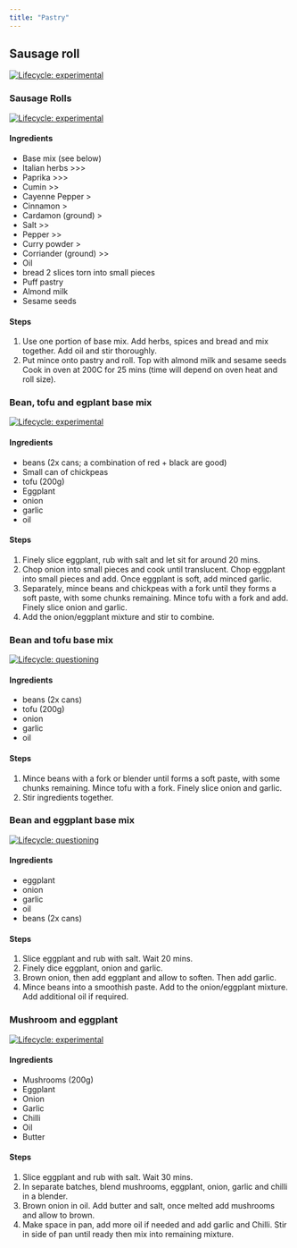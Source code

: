 ```yaml
---
title: "Pastry"
---
```


## Sausage roll
[![Lifecycle: experimental](https://img.shields.io/badge/lifecycle-experimental-orange.svg)](https://www.tidyverse.org/lifecycle/#experimental)


### Sausage Rolls
[![Lifecycle: experimental](https://img.shields.io/badge/lifecycle-experimental-orange.svg)](https://www.tidyverse.org/lifecycle/#experimental)

#### Ingredients
- Base mix (see below)
- Italian herbs >>>
- Paprika >>>
- Cumin >>
- Cayenne Pepper >
- Cinnamon >
- Cardamon (ground) >
- Salt >>
- Pepper >>
- Curry powder >
- Corriander (ground) >>
- Oil
- bread 2 slices torn into small pieces
- Puff pastry
- Almond milk
- Sesame seeds

#### Steps
1. Use one portion of base mix. Add herbs, spices and bread and mix together. Add oil and stir thoroughly.
1. Put mince onto pastry and roll. Top with almond milk and sesame seeds Cook in oven at 200C for 25 mins (time will depend on oven heat and roll size).

### Bean, tofu and egplant base mix
[![Lifecycle: experimental](https://img.shields.io/badge/lifecycle-experimental-orange.svg)](https://www.tidyverse.org/lifecycle/#experimental)

#### Ingredients
- beans (2x cans; a combination of red + black are good)
- Small can of chickpeas
- tofu (200g)
- Eggplant
- onion
- garlic
- oil

#### Steps
1. Finely slice eggplant, rub with salt and let sit for around 20 mins.
1. Chop onion into small pieces and cook until translucent. Chop eggplant into small pieces and add. Once eggplant is soft, add  minced garlic.
1. Separately, mince beans and chickpeas with a fork until they forms a soft paste, with some chunks remaining. Mince tofu with a fork and add. Finely slice onion and garlic.
1. Add the onion/eggplant mixture and stir to combine.

### Bean and tofu base mix
[![Lifecycle: questioning](https://img.shields.io/badge/lifecycle-questioning-blue.svg)](https://www.tidyverse.org/lifecycle/#questioning)

#### Ingredients
- beans (2x cans)
- tofu (200g)
- onion
- garlic
- oil

#### Steps
1. Mince beans with a fork or blender until forms a soft paste, with some chunks remaining. Mince tofu with a fork. Finely slice onion and garlic.
1. Stir ingredients together.

### Bean and eggplant base mix

[![Lifecycle: questioning](https://img.shields.io/badge/lifecycle-questioning-blue.svg)](https://www.tidyverse.org/lifecycle/#questioning)

#### Ingredients
- eggplant
- onion
- garlic
- oil
- beans (2x cans)

#### Steps
1. Slice eggplant and rub with salt. Wait 20 mins.
1. Finely dice eggplant, onion and garlic.
1. Brown onion, then add eggplant and allow to soften. Then add garlic.
1. Mince beans into a smoothish paste. Add to the onion/eggplant mixture. Add additional oil if required.


### Mushroom and eggplant
[![Lifecycle: experimental](https://img.shields.io/badge/lifecycle-experimental-orange.svg)](https://www.tidyverse.org/lifecycle/#experimental)

#### Ingredients
- Mushrooms (200g)
- Eggplant
- Onion
- Garlic
- Chilli
- Oil
- Butter

#### Steps

1. Slice eggplant and rub with salt. Wait 30 mins.
1. In separate batches, blend mushrooms, eggplant, onion, garlic and chilli in a blender.
1. Brown onion in oil. Add butter and salt, once melted add mushrooms and allow to brown.
1. Make space in pan, add more oil if needed and add garlic and Chilli. Stir in side of pan until ready then mix into remaining mixture.